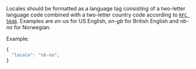 Locales should be formatted as a language tag consisting of a two-letter language code combined with a two-letter country code according to [`RFC 5646`](https://en.wikipedia.org/wiki/IETF_language_tag). Examples are *en-us* for US English, *en-gb* for British English and *nb-no* for Norwegian.

Example:

```javascript
{
  "locale": "nb-no",
}
```

